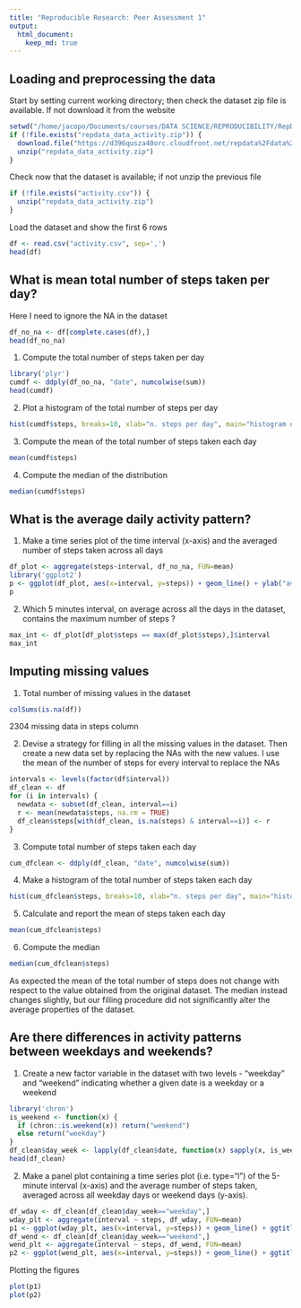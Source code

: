 ```yaml
---
title: "Reproducible Research: Peer Assessment 1"
output: 
  html_document:
    keep_md: true
---
```



## Loading and preprocessing the data

Start by setting current working directory; then check the dataset zip file is available. If not download it from the website
```r
setwd("/home/jacopo/Documents/courses/DATA SCIENCE/REPRODUCIBILITY/RepData_PeerAssessment1")
if (!file.exists("repdata_data_activity.zip")) {
  download.file("https://d396qusza40orc.cloudfront.net/repdata%2Fdata%2Factivity.zip")
  unzip("repdata_data_activity.zip")
}
```
Check now that the dataset is available; if not unzip the previous file
```r
if (!file.exists("activity.csv")) {
  unzip("repdata_data_activity.zip")
}
```
Load the dataset and show the first 6 rows
```r
df <- read.csv("activity.csv", sep=',')
head(df)
```

## What is mean total number of steps taken per day?

Here I need to ignore the NA in the dataset

```r
df_no_na <- df[complete.cases(df),]
head(df_no_na)
```

1) Compute the total number of steps taken per day

```r
library('plyr')
cumdf <- ddply(df_no_na, "date", numcolwise(sum))
head(cumdf)
```

2) Plot a histogram of the total number of steps per day

```r
hist(cumdf$steps, breaks=10, xlab="n. steps per day", main="histogram of steps number per day", col="red")
```

3) Compute the mean of the total number of steps taken each day

```r
mean(cumdf$steps)
```

4) Compute the median of the distribution

```r
median(cumdf$steps)
```

## What is the average daily activity pattern?

1) Make a time series plot of the time interval (x-axis) and the averaged number of steps taken across all days

```r
df_plot <- aggregate(steps~interval, df_no_na, FUN=mean)
library('ggplot2')
p <- ggplot(df_plot, aes(x=interval, y=steps)) + geom_line() + ylab("average n. steps")
p
```

2) Which 5 minutes interval, on average across all the days in the dataset, contains the maximum number of steps ?

```r
max_int <- df_plot[df_plot$steps == max(df_plot$steps),]$interval
max_int
```

## Imputing missing values

1) Total number of missing values in the dataset

```r
colSums(is.na(df))
```

2304 missing data in steps column

2) Devise a strategy for filling in all the missing values in the dataset. Then create a new data set by replacing the NAs with the new values.
I use the mean of the number of steps for every interval to replace the NAs

```r
intervals <- levels(factor(df$interval))
df_clean <- df
for (i in intervals) {
  newdata <- subset(df_clean, interval==i)
  r <- mean(newdata$steps, na.rm = TRUE)
  df_clean$steps[with(df_clean, is.na(steps) & interval==i)] <- r
}
```

3) Compute total number of steps taken each day

```r
cum_dfclean <- ddply(df_clean, "date", numcolwise(sum))
```

4) Make a histogram of the total number of steps taken each day

```r
hist(cum_dfclean$steps, breaks=10, xlab="n. steps per day", main="histogram of steps number per day", col="red")
```

5) Calculate and report the mean of steps taken each day

```r
mean(cum_dfclean$steps)
```

6) Compute the median

```r
median(cum_dfclean$steps)
```

As expected the mean of the total number of steps does not change with respect to the value obtained from the original dataset. The median instead changes slightly, but our filling procedure did not significantly alter the average properties of the dataset.

## Are there differences in activity patterns between weekdays and weekends?

1) Create a new factor variable in the dataset with two levels - "weekday" and "weekend" indicating whether a given date is a weekday or a weekend

```r
library('chron')
is_weekend <- function(x) {
  if (chron::is.weekend(x)) return("weekend")
  else return("weekday")
}
df_clean$day_week <- lapply(df_clean$date, function(x) sapply(x, is_weekend))
head(df_clean)
```

2) Make a panel plot containing a time series plot (i.e. type="l") of the 5-minute interval (x-axis) and the average number of steps taken, averaged across all weekday days or weekend days (y-axis).

```r
df_wday <- df_clean[df_clean$day_week=="weekday",]
wday_plt <- aggregate(interval ~ steps, df_wday, FUN=mean)
p1 <- ggplot(wday_plt, aes(x=interval, y=steps)) + geom_line() + ggtitle("week day")
df_wend <- df_clean[df_clean$day_week=="weekend",]
wend_plt <- aggregate(interval ~ steps, df_wend, FUN=mean)
p2 <- ggplot(wend_plt, aes(x=interval, y=steps)) + geom_line() + ggtitle("week end")
```

Plotting the figures
```r
plot(p1)
plot(p2)
```